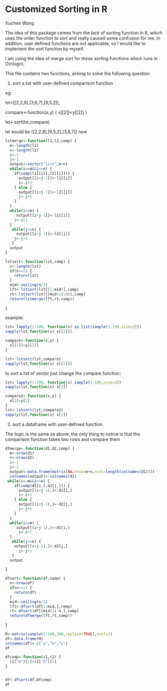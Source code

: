 # Customized Sorting in R

Xuchen Wang



The idea of this package comes from the lack of sorting function in R, which uses the order function to sort and really caused some confusion for me. In addition, user defined functions are not applicable, so I would like to implement the sort function by myself. 

I am using the idea of merge sort for these sorting functions which runs in O(nlogn).

This file contains two functions, aiming to solve the following question

(1) sort a list with user-defined comparison function

eg: 

lst=[[2,2,8],[3,6,7],[9,5,2]], 

compare<-function(x,y) {
  x[[2]]<y[[2]]
}

lst<-sort(lst,compare)

lst would be [[2,2,8],[9,5,2],[3,6,7]] now


```{r}

lstmerge<-function(l1,l2,comp) {
  m<-length(l1)
  n<-length(l2)
  i<-1
  j<-1
  output<-vector("list",m+n)
  while(i<=m&&j<=n) {
    if(comp(l1[[i]],l2[[j]])) {
      output[[i+j-1]]<-l1[[i]]
      i<-i+1
    } else {
      output[[i+j-1]]<-l2[[j]]
      j<-j+1
    }
  }
  while(i<=m) {
     output[[i+j-1]]<-l1[[i]]
    i<-i+1
  }
   while(j<=n) {
     output[[i+j-1]]<-l2[[j]]
    j<-j+1
   }
  output
}

lstsort<-function(lst,comp) {
  n<-length(lst)
  if(n<=1) {
    return(lst)
  }
  mid<-ceiling(n/2)
  lft<-lstsort(lst[(1:mid)],comp)
  rt<-lstsort(lst[((mid+1):n)],comp)
  return(lstmerge(lft,rt,comp))
  
}

```




example:





```{r}
lst= lapply(1:100, function(x) as.list(sample(1:100,size=2)))
sapply(lst,function(x) x[[2]])
```


```{r}
compare<-function(x,y) {
  x[[2]]<y[[2]]
}

lst<-lstsort(lst,compare)
sapply(lst,function(x) x[[2]])

```


to sort a list of vector just change the compare function:

```{r}
lst= lapply(1:100, function(x) sample(1:100,size=2))
sapply(lst,function(x) x[2])
```


```{r}
compare2<-function(x,y) {
  x[2]<y[2]
}
lst<-lstsort(lst,compare2)
sapply(lst,function(x) x[2])

```









(2) sort a dataframe with user-defined function


The logic is the same as above, the only thing to notice is that the comparison function takes two rows and compare them




```{r}

dfmerge<-function(d1,d2,comp) {
  m<-nrow(d1)
  n<-nrow(d2)
  i<-1
  j<-1
  output<-data.frame(matrix(NA,nrow=m+n,ncol=length(colnames(d1))))
  colnames(output)<-colnames(d1)
 while(i<=m&&j<=n) {
    if(comp(d1[i,],d2[j,])) {
      output[(i+j-1),]<-d1[i,]
      i<-i+1
    } else {
      output[(i+j-1),]<-d2[j,]
      j<-j+1
    }
  }
  while(i<=m) {
     output[(i+j-1),]<-d1[i,]
      i<-i+1
  }
   while(j<=n) {
    output[(i+j-1),]<-d2[j,]
      j<-j+1
   }
  output
  
}

dfsort<-function(df,comp) {
  n<-nrow(df)
  if(n<=1) {
    return(df)
  }
  mid<-ceiling(n/2)
  lft<-dfsort(df[1:mid,],comp)
  rt<-dfsort(df[(mid+1):n,],comp)
  return(dfmerge(lft,rt,comp))
  
}

```




```{r}
M<-matrix(sample(1:100,300,replace=TRUE),ncol=3)
df<-data.frame(M)
colnames(df)<-c("a","b","c")
df
```





```{r}
dfcomp<-function(r1,r2) {
  r1["b"][1]<r2["b"][1]
}


df<-dfsort(df,dfcomp)
df
```


